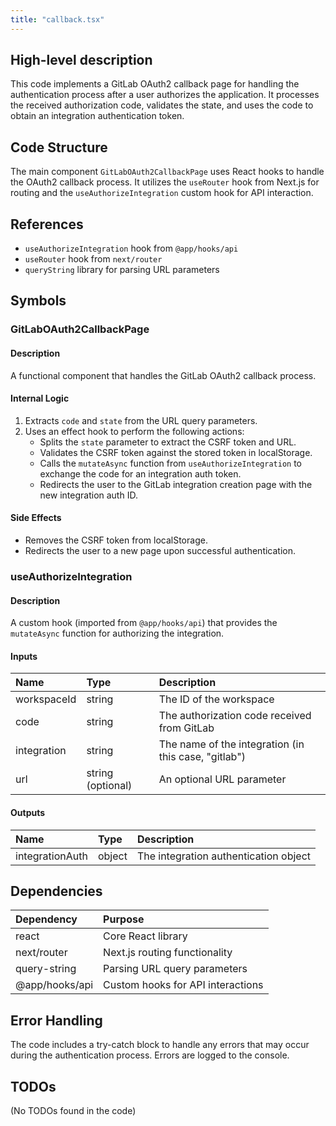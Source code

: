 ```yaml
---
title: "callback.tsx"
---
```


## High-level description
This code implements a GitLab OAuth2 callback page for handling the authentication process after a user authorizes the application. It processes the received authorization code, validates the state, and uses the code to obtain an integration authentication token.

## Code Structure
The main component `GitLabOAuth2CallbackPage` uses React hooks to handle the OAuth2 callback process. It utilizes the `useRouter` hook from Next.js for routing and the `useAuthorizeIntegration` custom hook for API interaction.

## References
- `useAuthorizeIntegration` hook from `@app/hooks/api`
- `useRouter` hook from `next/router`
- `queryString` library for parsing URL parameters

## Symbols

### GitLabOAuth2CallbackPage
#### Description
A functional component that handles the GitLab OAuth2 callback process.

#### Internal Logic
1. Extracts `code` and `state` from the URL query parameters.
2. Uses an effect hook to perform the following actions:
   - Splits the `state` parameter to extract the CSRF token and URL.
   - Validates the CSRF token against the stored token in localStorage.
   - Calls the `mutateAsync` function from `useAuthorizeIntegration` to exchange the code for an integration auth token.
   - Redirects the user to the GitLab integration creation page with the new integration auth ID.

#### Side Effects
- Removes the CSRF token from localStorage.
- Redirects the user to a new page upon successful authentication.

### useAuthorizeIntegration
#### Description
A custom hook (imported from `@app/hooks/api`) that provides the `mutateAsync` function for authorizing the integration.

#### Inputs
| Name | Type | Description |
|:-----|:-----|:------------|
| workspaceId | string | The ID of the workspace |
| code | string | The authorization code received from GitLab |
| integration | string | The name of the integration (in this case, "gitlab") |
| url | string (optional) | An optional URL parameter |

#### Outputs
| Name | Type | Description |
|:-----|:-----|:------------|
| integrationAuth | object | The integration authentication object |

## Dependencies
| Dependency | Purpose |
|:-----------|:--------|
| react | Core React library |
| next/router | Next.js routing functionality |
| query-string | Parsing URL query parameters |
| @app/hooks/api | Custom hooks for API interactions |

## Error Handling
The code includes a try-catch block to handle any errors that may occur during the authentication process. Errors are logged to the console.

## TODOs
(No TODOs found in the code)